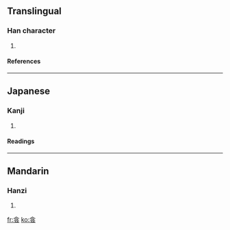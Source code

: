 ==Translingual==
===Han character===
{{Han char|rad=人|as=06|sn=8|four=|canj=人戈弓戈 (OINI), X人戈弓戈 (XOINI)}}
# {{defn|Han|sort=人06}}
====References====
{{Han ref|kx=0101.250|dkj=00588|dj=0215.060|hdz=10143.100|uh=4F8C|ud=20364}}
----
==Japanese==
===Kanji===
{{ja-kanji|grade=|rs=人06}}
# {{defn|Japanese}} 
====Readings====
{{ja-readings|on=[[いん]] (in)|kun=[[かげ]] (kage), [[かげる]] (kageru)}}
----
==Mandarin==
===Hanzi===
{{cmn-hanzi|pin=[[yīn]] (yin1)|wg=yin<sup>1</sup>}}
# {{defn|Mandarin}}

[[fr:侌]]
[[ko:侌]]